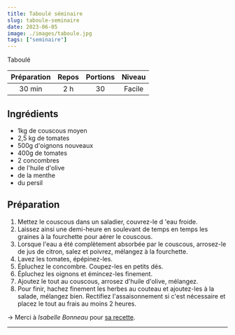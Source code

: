 ```yaml
---
title: Taboulé séminaire
slug: taboule-seminaire
date: 2023-06-05
image: ./images/taboule.jpg
tags: ["seminaire"]
---
```


<StyledParagraph>Taboulé</StyledParagraph>

| Préparation | Repos | Portions | Niveau |
| :-: | :-: | :-: | :-: |
| 30 min | 2 h | 30 | Facile |

## Ingrédients
- <ListItem>1kg de couscous moyen</ListItem>
- <ListItem>2,5 kg de tomates</ListItem>
- <ListItem>500g d'oignons nouveaux</ListItem>
- <ListItem>400g de tomates</ListItem>
- <ListItem>2 concombres</ListItem>
- <ListItem>de l'huile d'olive</ListItem>
- <ListItem>de la menthe</ListItem>
- <ListItem>du persil</ListItem>


## Préparation

1. Mettez le couscous dans un saladier, couvrez-le d 'eau froide.
2. Laissez ainsi une demi-heure en soulevant de temps en temps les graines à la fourchette pour aérer le couscous.
3. Lorsque l'eau a été complètement absorbée par le couscous, arrosez-le de jus de citron, salez et poivrez, mélangez à la fourchette.
4. Lavez les tomates, épépinez-les.
5. Épluchez le concombre. Coupez-les en petits dés.
6. Épluchez les oignons et émincez-les finement.
7. Ajoutez le tout au couscous, arrosez d'huile d'olive, mélangez.
8. Pour finir, hachez finement les herbes au couteau et ajoutez-les à la salade, mélangez bien. Rectifiez l'assaisonnement si c'est nécessaire et placez le tout au frais au moins 2 heures.

&rightarrow; Merci à _Isabelle Bonneau_ pour [sa recette](https://cuisine.journaldesfemmes.fr/recette/344309-taboule).

---
